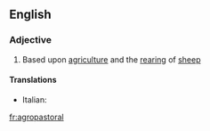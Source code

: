 ==English==

===Adjective===
{{en-adj|-}}

# Based upon [[agriculture]] and the [[rearing]] of [[sheep]]

====Translations====
{{trans-top|based upon agriculture and the rearing of sheep}}
* Italian: {{t-|it|agropastorale}}
{{trans-mid}}

{{trans-bottom}}

[[fr:agropastoral]]